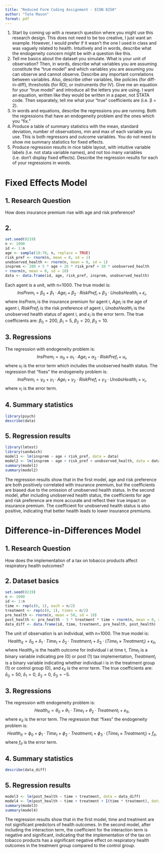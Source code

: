 ```yaml
---
title: "Reduced Form Coding Assignment - ECON 8250"
author: "Tate Mason"
format: pdf
---
```


1. Start by coming up with a research question where you might use this research design.
This does not need to be too creative, I just want an example. However, I would prefer
if it wasn’t the one I used in class and was vaguely related to health. Intuitively and
in words, describe what the endogeneity concern might be with a question like this.
2. Tell me basics about the dataset you simulate. What is your unit of observation? Then,
in words, describe what variables you are assuming constitute the “true model” and
which variables you are assuming you can observe and cannot observe. Describe any
important correlations between variables. Also, describe other variables, like policies
(for diff-in-diff), thresholds (for RD), or instruments (for IV). Give me an equation for
your “true model” and introduce all the letters you are using. I want an equation, written like they would be written in a paper, not STATA code. Then separately, tell
me what your “true” coefficients are (i.e. β = 2).
3. In words and equations, describe the regressions you are running. Both the regressions
that have an endogeneity problem and the ones which you “fix.”
4. Produce a table of summary statistics with the mean, standard deviation, number
of observations, min and max of each variable you use. This is both regressors and
outcome variables. You do not need to show me summary statistics for fixed effects.
5. Produce regression results in nice table layout, with intuitive variable labels (i.e. not
stata variable names), and not too many variables (i.e. don’t display fixed effects).
Describe the regression results for each of your regressions in words.

# Fixed Effects Model

## 1. Research Question

How does insurance premium rise with age and risk preference?

## 2. 

```r
set.seed(0219)
n <- 1000
id <- 1:n
age <- sample(18:70, n, replace = TRUE)
risk_pref <- rnorm(n, mean = 0, sd = 1)
unobserved_health <- rnorm(n, mean = 0, sd = 1)
insprem <- 200 + 5 * age + 20 * risk_pref + 10 * unobserved_health 
+ rnorm(n, mean = 0, sd = 10)
data <- data.frame(id, age, risk_pref, insprem, unobserved_health)
```

Each agent is a unit, with n=1000. The true model is: 
$$InsPrem_i = \beta_0 + \beta_1\cdot Age_i + \beta_2\cdot RiskPref_i + \beta_3\cdot UnobsHealth_i + \epsilon_i,$$
where $InsPrem_i$ is the insurance premium for agent i, $Age_i$ is the age of agent i, $RiskPref_i$ is the risk preference of agent i, $UnobsHealth_i$ is the
unobserved health status of agent i, and $\epsilon_i$ is the error term. The true coefficients are: $\beta_0 = 200$, $\beta_1 = 5$, $\beta_2 = 20$, $\beta_3 = 10$.

## 3. Regressions

The regression with endogeneity problem is: 
$$InsPrem_i = \alpha_0 + \alpha_1\cdot Age_i + \alpha_2\cdot RiskPref_i + u_i,$$
where $u_i$ is the error term which includes the unobserved health status. The regression that "fixes" the endogeneity problem is: 
$$InsPrem_i = \gamma_0 + \gamma_1\cdot Age_i + \gamma_2\cdot RiskPref_i + \gamma_3\cdot UnobsHealth_i + v_i,$$
where $v_i$ is the error term. 

## 4. Summary statistics
```r
library(psych)
describe(data)
```

## 5. Regression results
```r
library(lmtest)
library(sandwich)
model1 <- lm(insprem ~ age + risk_pref, data = data)
model2 <- lm(insprem ~ age + risk_pref + unobserved_health, data = data)
summary(model1)
summary(model2)
``` 

The regression results show that in the first model, age and risk preference are both positively correlated with insurance premium, but the coefficients are biased
due to the omission of unobserved health status. In the second model, after including unobserved health status, the coefficients for age and risk preference are more
accurate and reflect their true impact on insurance premium. The coefficient for unobserved health status is also positive, indicating that better health leads to 
lower insurance premiums.

# Difference-in-Differences Model

## 1. Research Question
How does the implementation of a tax on tobacco products affect respiratory health outcomes?

## 2. Dataset basics
```r
set.seed(0219)
n <- 1000
id <- 1:n
time <- rep(c(0, 1), each = n/2)
treatment <- rep(c(0, 1), times = n/2)
pre_health <- rnorm(n, mean = 50, sd = 10)
post_health <- pre_health - 5 * treatment * time + rnorm(n, mean = 0, sd = 5)
data_diff <- data.frame(id, time, treatment, pre_health, post_health)
```

The unit of observation is an individual, with n=1000. The true model is:
$$Health_{it} = \delta_0 + \delta_1\cdot Time_t + \delta_2\cdot Treatment_i + \delta_3\cdot (Time_t \times Treatment_i) + \epsilon_{it},$$
where $Health_{it}$ is the health outcome for individual i at time t, $Time_t$ is a binary variable indicating pre (0) or post (1) tax implementation, $Treatment_i$ is a binary
variable indicating whether individual i is in the treatment group (1) or control group (0), and $\epsilon_{it}$ is the error term. The true coefficients are: $\delta_0 = 50$, $\delta_1 = 0$, $\delta_2 = 0$, $\delta_3 = -5$.

## 3. Regressions
The regression with endogeneity problem is:
$$Health_{it} = \theta_0 + \theta_1\cdot Time_t + \theta_2\cdot Treatment_i + e_{it},$$
where $e_{it}$ is the error term. The regression that "fixes" the endogeneity problem is:
$$Health_{it} = \phi_0 + \phi_1\cdot Time_t + \phi_2\cdot Treatment_i + \phi_3\cdot (Time_t \times Treatment_i) + f_{it},$$
where $f_{it}$ is the error term.

## 4. Summary statistics
```r
describe(data_diff)
```

## 5. Regression results
```r
model3 <- lm(post_health ~ time + treatment, data = data_diff)
model4 <- lm(post_health ~ time + treatment + I(time * treatment), data = data_diff)
summary(model3)
summary(model4)
```

The regression results show that in the first model, time and treatment are not significant predictors of health outcomes. In the second model, after including the interaction
term, the coefficient for the interaction term is negative and significant, indicating that the implementation of the tax on tobacco products has a significant negative effect on respiratory health outcomes
in the treatment group compared to the control group.
